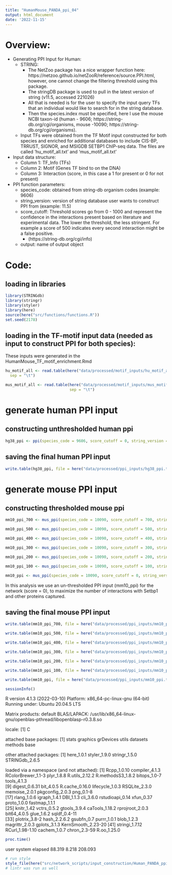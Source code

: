 ```yaml
---
title: "HumanMouse_PANDA_ppi_04"
output: html_document
date: '2022-11-15'
---
```

# Overview: 
* Generating PPI Input for Human:
  * STRING:
    * The NetZoo package has a nice wrapper function here: https://netzoo.github.io/netZooR/reference/source.PPI.html, however, one cannot change the filtering threshold using this package. 
    * The stringDB package is used to pull in the latest version of string (v11.5, accessed 221026)
    * All that is needed is for the user to specify the input query TFs that an individual would like to search for in the string database. 
    * Then the species.index must be specified, here I use the mouse NCBI taxon-id (human - 9606; https://string-db.org/cgi/organisms, mouse -10090; https://string-db.org/cgi/organisms).
  * Input TFs were obtained from the TF Motif input constructed for both species and enriched for additional databases to include CIS-BP, TRRUST, SIGNOR, and MSIGDB SETBP1 ChIP-seq data. The files are called 'hu_motif_all.txt' and 'mus_motif_all.txt'
  
* Input data structure:
  * Column 1: TF_Info (TFs)
  * Column 2: Motif (Genes TF bind to on the DNA)
  * Column 3: Interaction (score, in this case a 1 for present or 0 for not present)
  
* PPI function parameters:
  * species_code: obtained from string-db organism codes (example: 9606)
  * string_version: version of string database user wants to construct PPI from (example: 11.5)
  * score_cutoff: Threshold scores go from 0 - 1000 and represent the confidence in the interactions present based on literature and experimental data. The lower the threshold, the less stringent. For example a score of 500 indicates every second interaction might be a false positive. 
    * (https://string-db.org/cgi/info)
  * output: name of output object

# Code: 

## loading in libraries
```r
library(STRINGdb)
library(stringr)
library(styler)
library(here)
source(here("src/functions/functions.R"))
set.seed(2178)
```

## loading in the TF-motif input data (needed as input to construct PPI for both species):
These inputs were generated in the HumanMouse_TF_motif_enrichment.Rmd
```r
hu_motif_all <- read.table(here("data/processed/motif_inputs/hu_motif_all.txt"),
  sep = "\t")
```

```r
mus_motif_all <- read.table(here("data/processed/motif_inputs/mus_motif_all.txt"),
                            sep = "\t")
```

# generate human PPI input 

## constructing unthresholded human ppi
```r
hg38_ppi <- ppi(species_code = 9606, score_cutoff = 0, string_version = 11.5, data = hu_motif_all)
```

## saving the final human PPI input 
```r
write.table(hg38_ppi, file = here("data/processed/ppi_inputs/hg38_ppi.txt"), sep = "\t") # save final input data to Cheaha for use in network construction
```

# generate mouse PPI input 

## constructing thresholded mouse ppi
```r
mm10_ppi_700 <- mus_ppi(species_code = 10090, score_cutoff = 700, string_version = 11.5, data = mus_motif_all)

mm10_ppi_500 <- mus_ppi(species_code = 10090, score_cutoff = 500, string_version = 11.5, data = mus_motif_all)

mm10_ppi_400 <- mus_ppi(species_code = 10090, score_cutoff = 400, string_version = 11.5, data = mus_motif_all)

mm10_ppi_300 <- mus_ppi(species_code = 10090, score_cutoff = 300, string_version = 11.5, data = mus_motif_all)

mm10_ppi_200 <- mus_ppi(species_code = 10090, score_cutoff = 200, string_version = 11.5, data = mus_motif_all)

mm10_ppi_100 <- mus_ppi(species_code = 10090, score_cutoff = 100, string_version = 11.5, data = mus_motif_all)

mm10_ppi <- mus_ppi(species_code = 10090, score_cutoff = 0, string_version = 11.5, data = mus_motif_all)
```
In this analysis we use an un-thresholded PPI input (mm10_ppi) for the network (score = 0), to maximize the number of interactions with Setbp1 and other proteins captured. 

## saving the final mouse PPI input 
```r
write.table(mm10_ppi_700, file = here("data/processed/ppi_inputs/mm10_ppi_700.txt"), sep = "\t")

write.table(mm10_ppi_500, file = here("data/processed/ppi_inputs/mm10_ppi_500.txt"), sep = "\t")

write.table(mm10_ppi_400, file = here("data/processed/ppi_inputs/mm10_ppi_400.txt"), sep = "\t")

write.table(mm10_ppi_300, file = here("data/processed/ppi_inputs/mm10_ppi_300.txt"), sep = "\t")

write.table(mm10_ppi_200, file = here("data/processed/ppi_inputs/mm10_ppi_200.txt"), sep = "\t")

write.table(mm10_ppi_100, file = here("data/processed/ppi_inputs/mm10_ppi_100.txt"), sep = "\t")

write.table(mm10_ppi, file = here("data/processed/ppi_inputs/mm10_ppi.txt"), sep = "\t") # save final input data for use in network construction
```

```r
sessionInfo()
```
R version 4.1.3 (2022-03-10)
Platform: x86_64-pc-linux-gnu (64-bit)
Running under: Ubuntu 20.04.5 LTS

Matrix products: default
BLAS/LAPACK: /usr/lib/x86_64-linux-gnu/openblas-pthread/libopenblasp-r0.3.8.so

locale:
[1] C

attached base packages:
[1] stats     graphics  grDevices utils     datasets  methods   base     

other attached packages:
[1] here_1.0.1     styler_1.9.0   stringr_1.5.0  STRINGdb_2.6.5

loaded via a namespace (and not attached):
 [1] Rcpp_1.0.10        compiler_4.1.3     RColorBrewer_1.1-3 plyr_1.8.8         R.utils_2.12.2     R.methodsS3_1.8.2  bitops_1.0-7       tools_4.1.3       
 [9] digest_0.6.31      bit_4.0.5          R.cache_0.16.0     lifecycle_1.0.3    RSQLite_2.3.0      memoise_2.0.1      pkgconfig_2.0.3    png_0.1-8         
[17] rlang_1.0.6        igraph_1.4.1       DBI_1.1.3          cli_3.6.0          rstudioapi_0.14    xfun_0.37          proto_1.0.0        fastmap_1.1.1     
[25] knitr_1.42         vctrs_0.5.2        gtools_3.9.4       caTools_1.18.2     rprojroot_2.0.3    bit64_4.0.5        glue_1.6.2         sqldf_0.4-11      
[33] plotrix_3.8-2      hash_2.2.6.2       gsubfn_0.7         purrr_1.0.1        blob_1.2.3         magrittr_2.0.3     gplots_3.1.3       KernSmooth_2.23-20
[41] stringi_1.7.12     RCurl_1.98-1.10    cachem_1.0.7       chron_2.3-59       R.oo_1.25.0       

```r
proc.time()
```
   user  system elapsed 
 88.319   8.218 208.093
 
```r
# run style
style_file(here("src/network_scripts/input_construction/Human_PANDA_ppi.Rmd"))
# lintr was run as well
```


